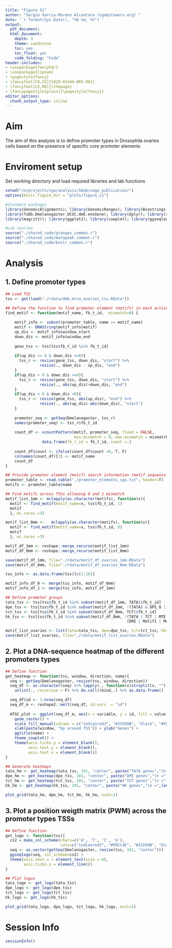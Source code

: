 ```yaml
---
title: "Figure S1"
author: "Sergio Garcia-Moreno Alcantara (sga@stowers.org) "
date: '`r format(Sys.Date(), "%B %d, %Y")`'
output:
  pdf_document:
  html_document:
    depth: 3
    theme: sandstone
    toc: yes
    toc_float: yes
    code_folding: "hide"
header-includes:
- \usepackage{fancyhdr}
- \usepackage{lipsum}
- \pagestyle{fancy}
- \fancyfoot[CO,CE]{1028-01444-003-001}
- \fancyfoot[LE,RO]{\thepage}
- \fancypagestyle{plain}{\pagestyle{fancy}}
editor_options: 
  chunk_output_type: inline
---
```


# Aim

The aim of this analysis is to define promoter types in Drosophila ovaries cells based on the presence of specific core promoter elements

# Enviroment setup

Set working directory and load required libraries and lab functions

```r

setwd("/n/projects/sga/analysis/SAGA/saga_publication/")
options(knitr.figure_dir = "plots/figure_s1")

#Standard packages
library(GenomicAlignments); library(GenomicRanges); library(Biostrings); library(BSgenome.Dmelanogaster.UCSC.dm6);
library(TxDb.Dmelanogaster.UCSC.dm6.ensGene); library(dplyr); library(reshape2); library(plyranges); library(CAGEr); 
library(magrittr); library(ggplot2); library(cowplot); library(ggseqlogo); library(gridExtra); library(ggpubr)

#Lab sources
source("./shared_code/granges_common.r")
source("./shared_code/metapeak_common.r")
source("./shared_code/knitr_common.r")

```

# Analysis

## 1. Define promoter types 

```r

## Load TSS
tss <- get(load("./rdata/dm6_mrna_ovaries_tss.RData"))

## Define the function to find promoter element (motifs) in each active tss
find_motif <- function(motif_name, fb_t_id,  mismatch=0) {
    
    motif_info <- subset(promoter_table, name == motif_name)
    motif <- DNAString(motif_info$motif)
    up_dis <- motif_info$window_start
    down_dis <- motif_info$window_end
    
    gene_tss <- tss[tss$fb_t_id %in% fb_t_id]
    
    if(up_dis >= 0 & down_dis >=0){
      tss_r <- resize(gene_tss, down_dis, "start") %>%
               resize(., down_dis - up_dis, "end")
    }
    if(up_dis < 0 & down_dis >=0){
      tss_r <- resize(gene_tss, down_dis, "start") %>%
               resize(., abs(up_dis)+down_dis, "end")
    }
    if(up_dis < 0 & down_dis <0){
      tss_r <- resize(gene_tss, abs(up_dis), "end") %>%
               resize(., abs(up_dis)-abs(down_dis), "start")
    }
    
    promoter_seq <- getSeq(Dmelanogaster, tss_r)
    names(promoter_seq) <- tss_r$fb_t_id
    
    count_df <- vcountPattern(motif, promoter_seq, fixed = FALSE, 
                              min.mismatch = 0, max.mismatch = mismatch) %>%
                data.frame(fb_t_id = fb_t_id, count =.)
    
    count_df$count <- ifelse(count_df$count >0, T, F)
    colnames(count_df)[2] <- motif_name
    count_df
}

## Provide promoter element (motif) search information (motif sequence composition and search window relative to the TSS)
promoter_table <- read.table("./promoter_elements_sga.txt", header=T)
motifs <- promoter_table$name

## Find motifs across TSSs allowing 0 and 1 mismatch
motif_list_1mm <- mclapply(as.character(motifs), function(x){
  motif <- find_motif(motif_name=x, tss$fb_t_id, 1)
  motif
  }, mc.cores =3)

motif_list_0mm <-   mclapply(as.character(motifs), function(x){
  motif <- find_motif(motif_name=x, tss$fb_t_id, 0)
  motif
  }, mc.cores =3)

motif_df_1mm <- reshape::merge_recurse(motif_list_1mm)
motif_df_0mm <- reshape::merge_recurse(motif_list_0mm)

save(motif_df_1mm, file="./rdata/motif_df_ovaries_1mm.RData")
save(motif_df_0mm, file="./rdata/motif_df_ovaries_0mm.RData")

tss_info <- as.data.frame(tss)[c(1:16)]

motif_info_df_0 <- merge(tss_info, motif_df_0mm)
motif_info_df_1 <- merge(tss_info, motif_df_1mm)

## Define promoter groups
tata_tss <- tss[tss$fb_t_id %in% subset(motif_df_1mm, TATA)$fb_t_id]
dpe_tss <- tss[tss$fb_t_id %in% subset(motif_df_1mm, !(TATA) & DPE_O | PB)$fb_t_id]
tct_tss <- tss[tss$fb_t_id %in% subset(motif_df_0mm, TCT)$fb_t_id]
hk_tss <- tss[tss$fb_t_id %in% subset(motif_df_0mm, !(TATA | TCT | MTE | DPE | DPE_K | DPE_O | PB | Inr) & 
                                                     (DRE | Motif1 | Motif6 | Motif7))$fb_t_id]

motif_list_ovaries <- list(tata=tata_tss, dpe=dpe_tss, tct=tct_tss, hk=hk_tss)
save(motif_list_ovaries, file="./rdata/motif_list_ovaries.RData")

```

## 2. Plot a DNA-sequence heatmap of the different promoters types

```r

## Define function
get_heatmap <- function(tss, window, direction, name){
  seq <- getSeq(Dmelanogaster, resize(tss, window, direction))
  seq_df <- as.character(seq) %>% lapply(., function(x)strsplit(x, "")) %>% 
    unlist(., recursive = F) %>% do.call(rbind,.) %>% as.data.frame()

  seq_df$id <- 1:nrow(seq_df)
  seq_df_m <- reshape2::melt(seq_df, id.vars  = "id")
  
  ATGC_plot <- ggplot(seq_df_m, aes(x = variable, y = id, fill = value)) + 
    geom_raster() +
    scale_fill_manual(values = c("indianred3", "#2C699B", "black", "#FDCC4E")) +
    xlab(paste(window, "bp around TSS")) + ylab("Genes") + 
    ggtitle(name) +
    theme_cowplot() +
    theme(axis.ticks.y = element_blank(),
          axis.text.y = element_blank(),
          axis.text.x = element_blank())
}

## Generate heatmaps
tata_hm <- get_heatmap(tata_tss, 101, "center", paste("TATA genes","(n =",length(tata_tss),")"))
dpe_hm <- get_heatmap(dpe_tss, 101, "center", paste("DPE genes","(n =",length(dpe_tss),")"))
tct_hm <- get_heatmap(tct_tss, 101, "center", paste("TCT genes","(n =",length(tct_tss),")"))
hk_hm <- get_heatmap(hk_tss, 101, "center", paste("HK genes","(n =",length(hk_tss),")"))

plot_grid(tata_hm, dpe_hm, tct_hm, hk_hm, ncol=1)

```

## 3. Plot a position weigth matrix (PWM) across the promoter types TSSs

```r

## Define function
get_logo <- function(tss){
  cs2 = make_col_scheme(chars=c('A', 'T', 'C', 'G'), 
                        cols=c("indianred3", "#FDCC4E", "#2C699B", "black"))
  seq <- as.vector(getSeq(Dmelanogaster, resize(tss, 101, "center")))
  ggseqlogo(seq, col_scheme=cs2) +
  theme(axis.text.x = element_text(size = 6),
        axis.ticks.x = element_line())
}

## Plot logos
tata_logo <- get_logo(tata_tss)
dpe_logo <- get_logo(dpe_tss)
tct_logo <- get_logo(tct_tss)
hk_logo <- get_logo(hk_tss)

plot_grid(tata_logo, dpe_logo, tct_logo, hk_logo, ncol=1)

```

# Session Info

```r
sessionInfo()
```
